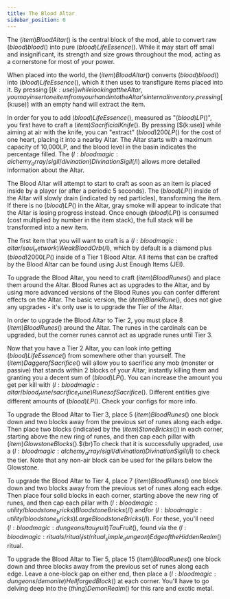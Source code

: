 ```yaml
---
title: The Blood Altar
sidebar_position: 0
---
```



The $(item)Blood Altar$() is the central block of the mod, able to convert raw $(blood)blood$() into pure $(blood)Life Essence$(). While it may start off small and insignificant, its strength and size grows throughout the mod, acting as a cornerstone for most of your power.

When placed into the world, the $(item)Blood Altar$() converts $(blood)blood$() into $(blood)Life Essence$(), which it then uses to transfigure items placed into it. By pressing [$(k:use)] while looking at the Altar, you may insert one item from your hand into the Altar's internal inventory. pressing [$(k:use)] with an empty hand will extract the item.

In order for you to add $(blood)Life Essence$(), measured as "$(blood)LP$()", you first have to craft a $(item)Sacrificial Knife$(). By pressing [$(k:use)] while aiming at air with the knife, you can "extract" $(blood)200 LP$() for the cost of one heart, placing it into a nearby Altar. The Altar starts with a maximum capacity of 10,000LP, and the blood level in the basin indicates the percentage filled. The $(l:bloodmagic:alchemy_array/sigil/divination)Divination Sigil$(/l) allows more detailed information about the Altar.

The Blood Altar will attempt to start to craft as soon as an item is placed inside by a player (or after a periodic 5 seconds). The $(blood)LP$() inside of the Altar will slowly drain (indicated by red particles), transforming the item. If there is no $(blood)LP$() in the Altar, gray smoke will appear to indicate that the Altar is losing progress instead. Once enough $(blood)LP$() is consumed (cost multiplied by number in the item stack), the full stack will be transformed into a new item.

The first item that you will want to craft is a $(l:bloodmagic:altar/soul_network)Weak Blood Orb$(/l), which by default is a diamond plus $(blood)2000 LP$() inside of a Tier 1 Blood Altar. All items that can be crafted by the Blood Altar can be found using Just Enough Items (JEI).

To upgrade the Blood Altar, you need to craft $(item)Blood Runes$() and place them around the Altar. Blood Runes act as upgrades to the Altar, and by using more advanced versions of the Blood Runes you can confer different effects on the Altar. The basic version, the $(item)Blank Rune$(), does not give any upgrades - it's only use is to upgrade the Tier of the Altar.

In order to upgrade the Blood Altar to Tier 2, you must place 8 $(item)Blood Runes$() around the Altar. The runes in the cardinals can be upgraded, but the corner runes cannot act as upgrade runes until Tier 3.

Now that you have a Tier 2 Altar, you can look into getting $(blood)Life Essence$() from somewhere other than yourself. The $(item)Dagger of Sacrifice$() will allow you to sacrifice any mob (monster or passive) that stands within 2 blocks of your Altar, instantly killing them and granting you a decent sum of $(blood)LP$(). You can increase the amount you get per kill with $(l:bloodmagic:altar/blood_rune/sacrifice_rune)Runes of Sacrifice$(). Different entities give different amounts of $(blood)LP$(). Check your configs for more info.

To upgrade the Blood Altar to Tier 3, place 5 $(item)Blood Runes$() one block down and two blocks away from the previous set of runes along each edge. Then place two blocks (indicated by the $(item)Stone Bricks$()) in each corner, starting above the new ring of runes, and then cap each pillar with $(item)Glowstone Blocks$().$(br)To check that it is successfully upgraded, use a $(l:bloodmagic:alchemy_array/sigil/divination)Divination Sigil$(/l) to check the tier. Note that any non-air block can be used for the pillars below the Glowstone.

To upgrade the Blood Altar to Tier 4, place 7 $(item) Blood Runes$() one block down and two blocks away from the previous set of runes along each edge. Then place four solid blocks in each corner, starting above the new ring of runes, and then cap each pillar with $(l:bloodmagic:utility/bloodstone_bricks)Bloodstone Bricks$(/l) and/or $(l:bloodmagic:utility/bloodstone_bricks)Large Bloodstone Bricks$(/l). For these, you'll need $(l:bloodmagic:dungeons/tau_fruit)Tau Fruit$(), found via the $(l:bloodmagic:rituals/ritual_list/ritual_simple_dungeon)Edge of the Hidden Realm$() ritual.

To upgrade the Blood Altar to Tier 5, place 15 $(item) Blood Runes$() one block down and three blocks away from the previous set of runes along each edge. Leave a one-block gap on either end, then place a $(l:bloodmagic:dungeons/demonite)Hellforged Block$() at each corner. You'll have to go delving deep into the $(thing)Demon Realm$() for this rare and exotic metal.

